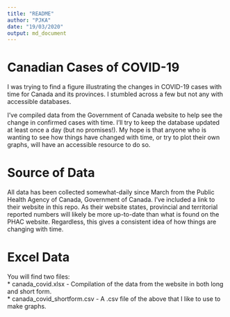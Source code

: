 ```yaml
---
title: "README"
author: "PJKA"
date: "19/03/2020"
output: md_document
---
```

# Canadian Cases of COVID-19

I was trying to find a figure illustrating the changes in COVID-19 cases with time for Canada and its provinces. I stumbled across a few but not any with accessible databases. 

I've compiled data from the Government of Canada website to help see the change in confirmed cases with time. I'll try to keep the database updated at least once a day (but no promises!). My hope is that anyone who is wanting to see how things have changed with time, or try to plot their own graphs, will have an accessible resource to do so.  

# Source of Data

All data has been collected somewhat-daily since March from the Public Health Agency of Canada, Government of Canada. I've included a link to their website in this repo. As their website states, provincial and territorial reported numbers will likely be more up-to-date than what is found on the PHAC website. Regardless, this gives a consistent idea of how things are changing with time.  

# Excel Data

You will find two files:  
* canada_covid.xlsx - Compilation of the data from the website in both long and short form.   
* canada_covid_shortform.csv - A .csv file of the above that I like to use to make graphs.  